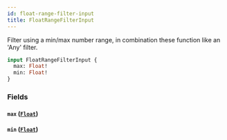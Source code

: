 ```yaml
---
id: float-range-filter-input
title: FloatRangeFilterInput
---
```



Filter using a min/max number range, in combination these function like an 'Any' filter.


```graphql
input FloatRangeFilterInput {
  max: Float!
  min: Float!
}
```


### Fields

#### `max` ([`Float`](/developers/demandhq-apis/demand-api/graphql/reference/scalars/float))




#### `min` ([`Float`](/developers/demandhq-apis/demand-api/graphql/reference/scalars/float))






